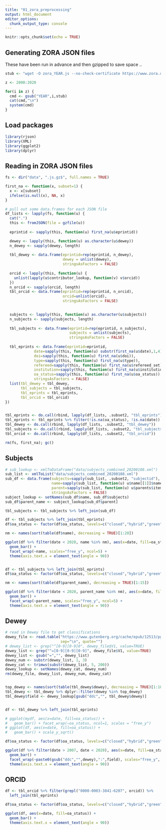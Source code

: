 ```yaml
---
title: "01_zora_preprocessing"
output: html_document
editor_options: 
  chunk_output_type: console
---
```


```r
knitr::opts_chunk$set(echo = TRUE)
```

## Generating ZORA JSON files

These have been run in advance and then gzipped to save space ..

```r
stub <- "wget -O zora_YEAR.js --no-check-certificate https://www.zora.uzh.ch/cgi/exportview/yearnew/YEAR/JSON/YEAR.js"

z <- 2000:2020

for(i in z) {
  cmd <- gsub("YEAR",i,stub)
  cat(cmd,"\n")
  system(cmd)
}
```

## Load packages

```r
library(rjson)
library(XML)
library(ggplot2)
library(dplyr)
```


## Reading in ZORA JSON files

```r
fs <- dir("data", ".js.gz$", full.names = TRUE)

first_na <- function(x, subset=1) {
  x <- x[subset]
  ifelse(is.null(x), NA, x)
}

# pull out some data.frames for each JSON file
df_lists <- lapply(fs, function(u) {
  cat(".")
  this <- fromJSON(file = gzfile(u))
  
  eprintid <- sapply(this, function(u) first_na(u$eprintid))

  dewey <- lapply(this, function(u) as.character(u$dewey))
  n_dewey <- sapply(dewey, length)
  
  tbl_dewey <- data.frame(eprintid=rep(eprintid, n_dewey),
                          dewey = unlist(dewey),
                          stringsAsFactors = FALSE)
  
  orcid <- lapply(this, function(u) {
    unlist(lapply(u$contributor_lookup, function(v) v$orcid))
  })
  n_orcid <- sapply(orcid, length)
  tbl_orcid <- data.frame(eprintid=rep(eprintid, n_orcid),
                          orcid=unlist(orcid),
                          stringsAsFactors = FALSE)
  

  subjects <- lapply(this, function(u) as.character(u$subjects))
  n_subjects <- sapply(subjects, length)
  
  tbl_subjects <- data.frame(eprintid=rep(eprintid, n_subjects),
                             subjects = unlist(subjects),
                             stringsAsFactors = FALSE)
  
  tbl_eprints <- data.frame(eprintid=eprintid,
             date=sapply(this, function(u) substr(first_na(u$date),1,4)),
             doi=sapply(this, function(u) first_na(u$doi)),
             type=sapply(this, function(u) first_na(u$type)),
             refereed=sapply(this, function(u) first_na(u$refereed_set)),
             institution=sapply(this, function(u) first_na(u$institution)),
             oa_status=sapply(this, function(u) first_na(u$oa_status)),
             stringsAsFactors = FALSE)
  list(tbl_dewey = tbl_dewey,
       tbl_subjects = tbl_subjects,
       tbl_eprints = tbl_eprints,
       tbl_orcid = tbl_orcid)
})


tbl_eprints <- do.call(rbind, lapply(df_lists, .subset2, "tbl_eprints"))
tbl_eprints <- tbl_eprints %>% filter(!is.na(oa_status), !is.na(date))
tbl_dewey <- do.call(rbind, lapply(df_lists, .subset2, "tbl_dewey"))
tbl_subjects <- do.call(rbind, lapply(df_lists, .subset2, "tbl_subjects"))
tbl_orcid <- do.call(rbind, lapply(df_lists, .subset2, "tbl_orcid"))

rm(fs, first_na); gc()
```

## Subjects

```r
# sub_lookup <- xmlToDataFrame("data/subjects_combined_20200108.xml")
sub_list <- xmlToList("data/subjects_combined_20200108.xml")
sub_df <- data.frame(subjects=sapply(sub_list, .subset2, "subjectid"),
                     name=sapply(sub_list, function(u) u$name[[1]]$name),
                     parent=sapply(sub_list, function(u) u$parents$item),
                     stringsAsFactors = FALSE)
subject_lookup <- setNames(sub_df$name, sub_df$subjects)
sub_df$parent_name <- subject_lookup[sub_df$parent]

tbl_subjects <- tbl_subjects %>% left_join(sub_df)

df <- tbl_subjects %>% left_join(tbl_eprints)
df$oa_status <- factor(df$oa_status, levels=c("closed","hybrid","green","gold"))

nm <- names(sort(table(df$name), decreasing = TRUE)[1:20])

ggplot(df %>% filter(date < 2020, name %in% nm), aes(x=date, fill=oa_status)) + 
  geom_bar() + 
  facet_wrap(~name, scales="free_y", ncol=5) +
  theme(axis.text.x = element_text(angle = 90))


df <- tbl_subjects %>% left_join(tbl_eprints)
df$oa_status <- factor(df$oa_status, levels=c("closed","hybrid","green","gold"))

nm <- names(sort(table(df$parent_name), decreasing = TRUE)[1:15])

ggplot(df %>% filter(date < 2020, parent_name %in% nm), aes(x=date, fill=oa_status)) + 
  geom_bar() + 
  facet_wrap(~parent_name, scales="free_y", ncol=5) +
  theme(axis.text.x = element_text(angle = 90))

```

## Dewey

```r
# read in Dewey file to get classifications
dewey_file <- read.table("https://www.gutenberg.org/cache/epub/12513/pg12513.txt", 
                         sep="\n", quote="")
# dewey_list <- grep("^[0-9][0-9]0", dewey_file$V1, value=TRUE)
dewey_list <- grep("^=[0-9][0-9][0-9]", dewey_file$V1, value=TRUE)
dewey_list <- gsub("=","", dewey_list)
dewey_num <- substr(dewey_list, 1, 3)
dewey_cat <- trimws(substr(dewey_list, 5, 200))
dewey_lookup <- setNames(dewey_cat, dewey_num)
rm(dewey_file, dewey_list, dewey_num, dewey_cat)


top_dewey <- names(sort(table(tbl_dewey$dewey), decreasing = TRUE)[1:18])
tbl_dewey <- tbl_dewey %>% dplyr::filter(dewey %in% top_dewey)
tbl_dewey$field <- dewey_lookup[gsub("ddc","", tbl_dewey$dewey)]


df <- tbl_dewey %>% left_join(tbl_eprints)

# ggplot(mydf, aes(x=date, fill=oa_status)) + 
#   geom_bar() + facet_wrap(~oa_status, ncol=1, scales = "free_y")
# ggplot(df, aes(x=date, fill=oa_status)) + 
#   geom_bar() + scale_y_sqrt()

df$oa_status <- factor(df$oa_status, levels=c("closed","hybrid","green","gold"))

ggplot(df %>% filter(date > 2007, date < 2020), aes(x=date, fill=oa_status)) + 
  geom_bar() + 
  facet_wrap(~paste0(gsub("ddc","",dewey),":",field), scales="free_y", ncol=6) +
  theme(axis.text.x = element_text(angle = 90))


```

## ORCID

```r

df <- tbl_orcid %>% filter(grepl("0000-0003-3841-6207", orcid)) %>%
  left_join(tbl_eprints)

df$oa_status <- factor(df$oa_status, levels=c("closed","hybrid","green","gold"))

ggplot(df, aes(x=date, fill=oa_status)) + 
  geom_bar() + 
  theme(axis.text.x = element_text(angle = 90))


```